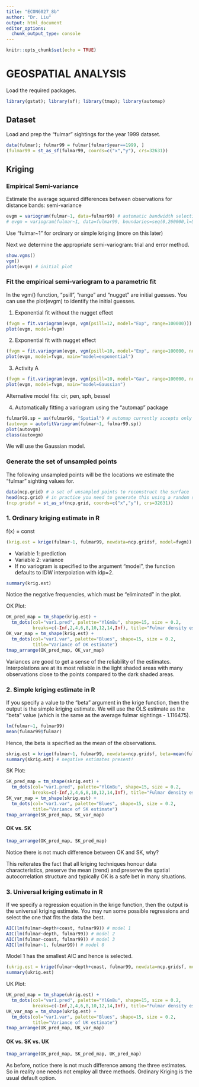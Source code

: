```yaml
---
title: "ECON6027_8b"
author: "Dr. Liu"
output: html_document
editor_options: 
  chunk_output_type: console
---
```


```r
knitr::opts_chunk$set(echo = TRUE)
```

# GEOSPATIAL ANALYSIS

Load the required packages.

```r
library(gstat); library(sf); library(tmap); library(automap)
```

## Dataset

Load and prep the "fulmar" sightings for the year 1999 dataset.

```r
data(fulmar); fulmar99 = fulmar[fulmar$year==1999, ]
(fulmar99 = st_as_sf(fulmar99, coords=c("x","y"), crs=32631))
```

## Kriging

### Empirical Semi-variance 

Estimate the average squared differences between observations for distance bands: semi-variance

```r
evgm = variogram(fulmar~1, data=fulmar99) # automatic bandwidth selection
# evgm = variogram(fulmar~1, data=fulmar99, boundaries=seq(0,260000,l=53))
```

Use “fulmar~1” for ordinary or simple kriging (more on this later)

Next we determine the appropriate semi-variogram: trial and error method.

```r
show.vgms()
vgm()
plot(evgm) # initial plot
```

### Fit the empirical semi-variogram to a parametric fit

In the vgm() function, “psill”, “range” and “nugget” are initial guesses. You can use the plot(evgm) to identify the initial guesses.

1. Exponential fit without the nugget effect

```r
(fvgm = fit.variogram(evgm, vgm(psill=12, model="Exp", range=100000)))
plot(evgm, model=fvgm)
```

2. Exponential fit with nugget effect

```r
(fvgm = fit.variogram(evgm, vgm(psill=10, model="Exp", range=100000, nugget=2)))
plot(evgm, model=fvgm, main="model=exponential")
```

3. Activity A

```r
(fvgm = fit.variogram(evgm, vgm(psill=10, model="Gau", range=100000, nugget=2)))
plot(evgm, model=fvgm, main="model=Gaussian")
```

Alternative model fits: cir, pen, sph, bessel

4. Automatically fitting a variogram using the "automap" package

```r
fulmar99.sp = as(fulmar99, "Spatial") # automap currently accepts only projected sp objects.
(autovgm = autofitVariogram(fulmar~1, fulmar99.sp))
plot(autovgm)
class(autovgm)
```

We will use the Gaussian model.

### Generate the set of unsampled points

The following unsampled points will be the locations we estimate the "fulmar" sighting values for.

```r
data(ncp.grid) # a set of unsampled points to reconstruct the surface
head(ncp.grid) # in practice you need to generate this using a random sample function
(ncp.gridsf = st_as_sf(ncp.grid, coords=c("x","y"), crs=32631))
```

### 1. Ordinary kriging estimate in R

f(x) = const

```r
(krig.est = krige(fulmar~1, fulmar99, newdata=ncp.gridsf, model=fvgm))
```

- Variable 1: prediction
- Variable 2: variance
- If no variogram is specified to the argument “model”, the function defaults to IDW interpolation with idp=2.

```r
summary(krig.est) 
```

Notice the negative frequencies, which must be “eliminated” in the plot.

OK Plot:

```r
OK_pred_map = tm_shape(krig.est) + 
  tm_dots(col="var1.pred", palette="YlGnBu", shape=15, size = 0.2, 
          breaks=c(-Inf,2,4,6,8,10,12,14,Inf), title="Fulmar density estimation, OK")
OK_var_map = tm_shape(krig.est) + 
  tm_dots(col="var1.var", palette="Blues", shape=15, size = 0.2, 
          title="Variance of OK estimate")
tmap_arrange(OK_pred_map, OK_var_map)
```

Variances are good to get a sense of the reliability of the estimates. Interpolations are at its most reliable in the light shaded areas with many observations close to the points compared to the dark shaded areas.

### 2. Simple kriging estimate in R

If you specify a value to the “beta” argument in the krige function, then the output is the simple kriging estimate. We will use the OLS estimate as the “beta” value (which is the same as the average fulmar sightings - 1.116475).

```r
lm(fulmar~1, fulmar99)
mean(fulmar99$fulmar)
```

Hence, the beta is specified as the mean of the observations.

```r
skrig.est = krige(fulmar~1, fulmar99, newdata=ncp.gridsf, beta=mean(fulmar99$fulmar), model=fvgm)
summary(skrig.est) # negative estimates present!
```

SK Plot:

```r
SK_pred_map = tm_shape(skrig.est) + 
  tm_dots(col="var1.pred", palette="YlGnBu", shape=15, size = 0.2,
          breaks=c(-Inf,2,4,6,8,10,12,14,Inf), title="Fulmar density estimation, SK")
SK_var_map = tm_shape(skrig.est) + 
  tm_dots(col="var1.var", palette="Blues", shape=15, size = 0.2, 
          title="Variance of SK estimate")
tmap_arrange(SK_pred_map, SK_var_map)
```

#### OK vs. SK

```r
tmap_arrange(OK_pred_map, SK_pred_map)
```

Notice there is not much difference between OK and SK, why?

This reiterates the fact that all kriging techniques honour data characteristics, preserve the mean (trend) and preserve the spatial autocorrelation structure and typically OK is a safe bet in many situations.

### 3. Universal kriging estimate in R

If we specify a regression equation in the krige function, then the output is the universal kriging estimate. You may run some possible regressions and select the one that fits the data the best. 

```r
AIC(lm(fulmar~depth+coast, fulmar99)) # model 1
AIC(lm(fulmar~depth, fulmar99)) # model 2
AIC(lm(fulmar~coast, fulmar99)) # model 3
AIC(lm(fulmar~1, fulmar99)) # model 0
```

Model 1 has the smallest AIC and hence is selected.

```r
(ukrig.est = krige(fulmar~depth+coast, fulmar99, newdata=ncp.gridsf, model=fvgm))
summary(ukrig.est) 
```

UK Plot:

```r
UK_pred_map = tm_shape(ukrig.est) + 
  tm_dots(col="var1.pred", palette="YlGnBu", shape=15, size = 0.2,
          breaks=c(-Inf,2,4,6,8,10,12,14,Inf), title="Fulmar density estimation, UK")
UK_var_map = tm_shape(ukrig.est) + 
  tm_dots(col="var1.var", palette="Blues", shape=15, size = 0.2, 
          title="Variance of UK estimate")
tmap_arrange(UK_pred_map, UK_var_map)
```

#### OK vs. SK vs. UK

```r
tmap_arrange(OK_pred_map, SK_pred_map, UK_pred_map)
```

As before, notice there is not much difference among the three estimates. So in reality one needs not employ all three methods. Ordinary Kriging is the usual default option.
